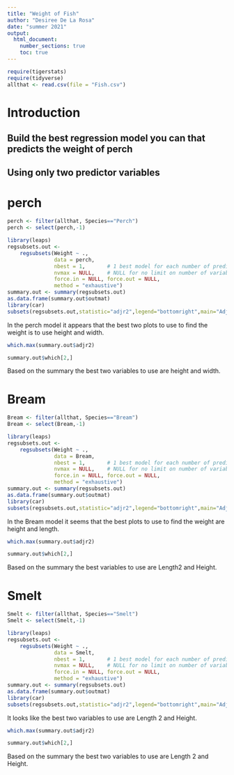 ```yaml
---
title: "Weight of Fish"
author: "Desiree De La Rosa"
date: "summer 2021"
output: 
  html_document:
    number_sections: true
    toc: true
---
```



```r
require(tigerstats)
require(tidyverse)
allthat <- read.csv(file = "Fish.csv")
```

# Introduction

<!--In this section you explain what you are trying to show.  Where did the data come from?  What is the research or other question you are trying to answer?!-->

## Build the best regression model you can that predicts the weight of perch
## Using only two predictor variables  

# perch
```r
perch <- filter(allthat, Species=="Perch")
perch <- select(perch,-1)
```

```r
library(leaps)
regsubsets.out <-
    regsubsets(Weight ~ .,
               data = perch,
               nbest = 1,       # 1 best model for each number of predictors
               nvmax = NULL,    # NULL for no limit on number of variables
               force.in = NULL, force.out = NULL,
               method = "exhaustive")
summary.out <- summary(regsubsets.out)
as.data.frame(summary.out$outmat)
library(car)
subsets(regsubsets.out,statistic="adjr2",legend="bottomright",main="Adjusted R^2")
```

In the perch model it appears that the best two plots to use to find the weight is to use height and width.

```r
which.max(summary.out$adjr2)
```
```r
summary.out$which[2,]
```

Based on the summary the best two variables to use are height and width.

# Bream


```r
Bream <- filter(allthat, Species=="Bream")
Bream <- select(Bream,-1)
```

```r
library(leaps)
regsubsets.out <-
    regsubsets(Weight ~ .,
               data = Bream,
               nbest = 1,       # 1 best model for each number of predictors
               nvmax = NULL,    # NULL for no limit on number of variables
               force.in = NULL, force.out = NULL,
               method = "exhaustive")
summary.out <- summary(regsubsets.out)
as.data.frame(summary.out$outmat)
library(car)
subsets(regsubsets.out,statistic="adjr2",legend="bottomright",main="Adjusted R^2")
```

In the Bream model it seems that the best plots to use to find the weight are height and length.

```r
which.max(summary.out$adjr2)
```
```r
summary.out$which[2,]
```
Based on the summary the best variables to use are Length2 and Height. 


# Smelt

```r
Smelt <- filter(allthat, Species=="Smelt")
Smelt <- select(Smelt,-1)
```

```r
library(leaps)
regsubsets.out <-
    regsubsets(Weight ~ .,
               data = Smelt,
               nbest = 1,       # 1 best model for each number of predictors
               nvmax = NULL,    # NULL for no limit on number of variables
               force.in = NULL, force.out = NULL,
               method = "exhaustive")
summary.out <- summary(regsubsets.out)
as.data.frame(summary.out$outmat)
library(car)
subsets(regsubsets.out,statistic="adjr2",legend="bottomright",main="Adjusted R^2")
```
It looks like the best two variables to use are Length 2 and Height. 

```r
which.max(summary.out$adjr2)
```

```r
summary.out$which[2,]
```

Based on the summary the best two variables to use are Length 2 and Height.





